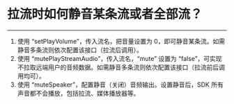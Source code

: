 # 拉流时如何静音某条流或者全部流？

- - -

1. 使用 “setPlayVolume”，传入流名，把音量设置为 0，即可静音某条流。如需静音多条流则依次配置该接口（拉流后调用）。  
2. 使用 “mutePlayStreamAudio”，传入流名，“mute” 设置为 “false”，可实现不拉取远端用户的音频数据。如需静音多条流则依次配置该接口（拉流前后调用均可）。
3. 使用 “muteSpeaker”，配置静音（关闭）音频输出。设置静音后，SDK 所有声音都不会播放，包括拉流、媒体播放器等。